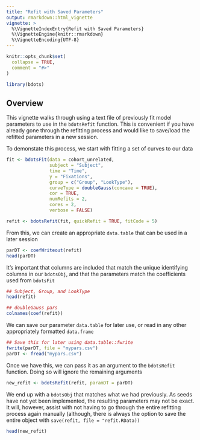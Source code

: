 ```yaml
---
title: "Refit with Saved Parameters"
output: rmarkdown::html_vignette
vignette: >
  %\VignetteIndexEntry{Refit with Saved Parameters}
  %\VignetteEngine{knitr::rmarkdown}
  %\VignetteEncoding{UTF-8}
---
```


```r
knitr::opts_chunk$set(
  collapse = TRUE,
  comment = "#>"
)
```

```r
library(bdots)
```

## Overview

This vignette walks through using a text file of previously fit model parameters to use in the `bdotsRefit` function. This is convenient if you have already gone through the refitting process and would like to save/load the refitted parameters in a new session.


To demonstate this process, we start with fitting a set of curves to our data

```r
fit <- bdotsFit(data = cohort_unrelated,
                subject = "Subject",
                time = "Time",
                y = "Fixations",
                group = c("Group", "LookType"),
                curveType = doubleGauss(concave = TRUE),
                cor = TRUE,
                numRefits = 2,
                cores = 2,
                verbose = FALSE)

refit <- bdotsRefit(fit, quickRefit = TRUE, fitCode = 5)
```

From this, we can create an appropriate `data.table` that can be used in a later session

```r
parDT <- coefWriteout(refit)
head(parDT)
```

It's important that columns are included that match the unique identifying columns in our `bdotsObj`, and that the parameters match the coefficients used from `bdotsFit`

```r
## Subject, Group, and LookType
head(refit)

## doubleGauss pars
colnames(coef(refit))
```

We can save our parameter `data.table` for later use, or read in any other appropriately formatted `data.frame`

```r
## Save this for later using data.table::fwrite
fwrite(parDT, file = "mypars.csv")
parDT <- fread("mypars.csv")
```

Once we have this, we can pass it as an argument to the `bdotsRefit` function. Doing so will ignore the remaining arguments

```r
new_refit <- bdotsRefit(refit, paramDT = parDT)
```

We end up with a `bdotsObj` that matches what we had previously. As seeds have not yet been implemented, the resulting parameters may not be exact. It will, however, assist with not having to go through the entire refitting process again manually (although, there is always the option to save the entire object with `save(refit, file = "refit.RData))`

```r
head(new_refit)
```
